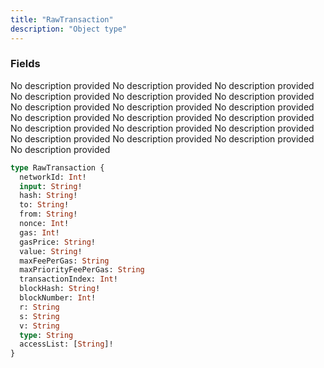 ```yaml
---
title: "RawTransaction"
description: "Object type"
---
```


### Fields

<ResponseField name="networkId" type="Int!" required>
  No description provided
</ResponseField>

<ResponseField name="input" type="String!" required>
  No description provided
</ResponseField>

<ResponseField name="hash" type="String!" required>
  No description provided
</ResponseField>

<ResponseField name="to" type="String!" required>
  No description provided
</ResponseField>

<ResponseField name="from" type="String!" required>
  No description provided
</ResponseField>

<ResponseField name="nonce" type="Int!" required>
  No description provided
</ResponseField>

<ResponseField name="gas" type="Int!" required>
  No description provided
</ResponseField>

<ResponseField name="gasPrice" type="String!" required>
  No description provided
</ResponseField>

<ResponseField name="value" type="String!" required>
  No description provided
</ResponseField>

<ResponseField name="maxFeePerGas" type="String">
  No description provided
</ResponseField>

<ResponseField name="maxPriorityFeePerGas" type="String">
  No description provided
</ResponseField>

<ResponseField name="transactionIndex" type="Int!" required>
  No description provided
</ResponseField>

<ResponseField name="blockHash" type="String!" required>
  No description provided
</ResponseField>

<ResponseField name="blockNumber" type="Int!" required>
  No description provided
</ResponseField>

<ResponseField name="r" type="String">
  No description provided
</ResponseField>

<ResponseField name="s" type="String">
  No description provided
</ResponseField>

<ResponseField name="v" type="String">
  No description provided
</ResponseField>

<ResponseField name="type" type="String">
  No description provided
</ResponseField>

<ResponseField name="accessList" type="[String]!" required>
  No description provided
</ResponseField>


```graphql RawTransaction
type RawTransaction {
  networkId: Int!
  input: String!
  hash: String!
  to: String!
  from: String!
  nonce: Int!
  gas: Int!
  gasPrice: String!
  value: String!
  maxFeePerGas: String
  maxPriorityFeePerGas: String
  transactionIndex: Int!
  blockHash: String!
  blockNumber: Int!
  r: String
  s: String
  v: String
  type: String
  accessList: [String]!
}
```
